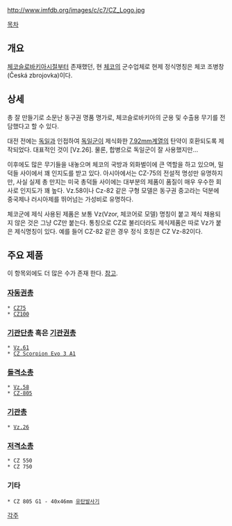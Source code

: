 http://www.imfdb.org/images/c/c7/CZ_Logo.jpg

[[목차]]

== 개요 ==
[[체코슬로바키아]]시절부터 존재했던, 현 [[체코]]의 군수업체로 현제 정식명칭은 체코 조병창(Česká zbrojovka)이다.

== 상세 ==
총 잘 만들기로 소문난 동구권 명품 명가로, 체코슬로바키아의 군용 및 수출용 무기를 전담했다고 할 수 있다.

대전 전에는 [[독일]]과 인접하여 [[독일군]]이 제식화한 [[7.92mm]]계열의 탄약이 호환되도록 제작되었다. 대표적인 것이 [Vz.26]. 물론, 합병으로 독일군이 잘 사용했지만...

이후에도 많은 무기들을 내놓으며 체코의 국방과 외화벌이에 큰 역할을 하고 있으며, 밀덕들 사이에서 꽤 인지도를 받고 있다. 아시아에서는 CZ-75의 전설적 명성만 유명하지만, 사실 실제 총 만지는 미국 총덕들 사이에는 대부분의 제품이 품질이 매우 우수한 회사로 인지도가 꽤 높다. Vz.58이나 Cz-82 같은 구형 모델은 동구권 중고라는 덕분에 중국제나 러시아제를 뛰어넘는 가성비로 유명하다.

체코군에 제식 사용된 제품은 보통 Vz(Vzor, 체코어로 모델) 명칭이 붙고 제식 채용되지 않은 것은 그냥 CZ만 붙는다. 통칭으로 CZ로 불리더라도 제식제품은 따로 Vz가 붙은 제식명칭이 있다. 예를 들어 CZ-82 같은 경우 정식 호칭은 CZ Vz-82이다.

== 주요 제품 ==
이 항목외에도 더 많은 수가 존재 한다. [http://www.imfdb.org/wiki/CZ 참고].
=== [[자동권총]] ===
 * [[CZ75]]
 * [[CZ100]]

=== [[기관단총]] 혹은 [[기관권총]] ===
 * [[Vz.61]]
 * [[CZ Scorpion Evo 3 A1]]

=== [[돌격소총]] ===
 * [[Vz.58]]
 * [[CZ-805]]

=== [[기관총]] ===
 * [[Vz.26]]

=== [[저격소총]] ===
 * CZ 550
 * CZ 750

=== 기타 ===
 * CZ 805 G1 - 40x46mm [[유탄발사기]]

[[각주]]
